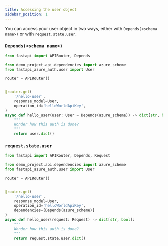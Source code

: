 ```yaml
---
title: Accessing the user object
sidebar_position: 1
---
```



You can access your user object in two ways, either with `Depends(<schema name>)` or with `request.state.user`.

### `Depends(<schema name>)`


```python title="depends_api_example.py"
from fastapi import APIRouter, Depends

from demo_project.api.dependencies import azure_scheme
from fastapi_azure_auth.user import User

router = APIRouter()


@router.get(
    '/hello-user',
    response_model=User,
    operation_id='helloWorldApiKey',
)
async def hello_user(user: User = Depends(azure_scheme)) -> dict[str, bool]:
    """
    Wonder how this auth is done?
    """
    return user.dict()
```


### `request.state.user`


```python title="request_state_user_api_example.py"
from fastapi import APIRouter, Depends, Request

from demo_project.api.dependencies import azure_scheme
from fastapi_azure_auth.user import User

router = APIRouter()


@router.get(
    '/hello-user',
    response_model=User,
    operation_id='helloWorldApiKey',
    dependencies=[Depends(azure_scheme)]
)
async def hello_user(request: Request) -> dict[str, bool]:
    """
    Wonder how this auth is done?
    """
    return request.state.user.dict()
```
